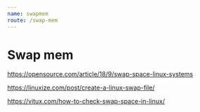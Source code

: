 ```yaml
---
name: swapmem
route: /swap-mem
---
```


# Swap mem

https://opensource.com/article/18/9/swap-space-linux-systems

https://linuxize.com/post/create-a-linux-swap-file/

https://vitux.com/how-to-check-swap-space-in-linux/